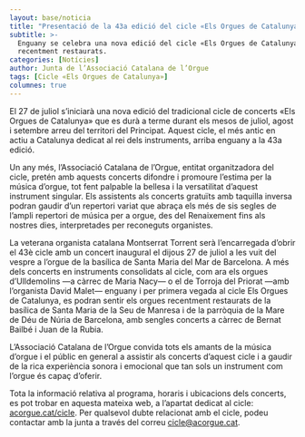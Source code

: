 ```yaml
---
layout: base/noticia
title: "Presentació de la 43a edició del cicle «Els Orgues de Catalunya»"
subtitle: >-
  Enguany se celebra una nova edició del cicle «Els Orgues de Catalunya» amb la incorporació de dos orgues històrics
  recentment restaurats.
categories: [Notícies]
author: Junta de l’Associació Catalana de l’Orgue
tags: [Cicle «Els Orgues de Catalunya»]
columnes: true
---
```


El 27 de juliol s’iniciarà una nova edició del tradicional cicle de concerts «Els Orgues de Catalunya» que es durà a terme durant els mesos de juliol, agost i setembre arreu del territori del Principat. Aquest cicle, el més antic en actiu a Catalunya dedicat al rei dels instruments, arriba enguany a la 43a edició.

Un any més, l’Associació Catalana de l’Orgue, entitat organitzadora del cicle, pretén amb aquests concerts difondre i promoure l’estima per la música d’orgue, tot fent palpable la bellesa i la versatilitat d’aquest instrument singular. Els assistents als concerts gratuïts amb taquilla inversa podran gaudir d’un repertori variat que abraça els més de sis segles de l’ampli repertori de música per a orgue, des del Renaixement fins als nostres dies, interpretades per reconeguts organistes.

La veterana organista catalana Montserrat Torrent serà l’encarregada d’obrir el 43è cicle amb un concert inaugural el dijous 27 de juliol a les vuit del vespre a l’orgue de la basílica de Santa Maria del Mar de Barcelona. A més dels concerts en instruments consolidats al cicle, com ara els orgues d’Ulldemolins —a càrrec de Maria Nacy— o el de Torroja del Priorat —amb l’organista David Malet— enguany i per primera vegada al cicle Els Orgues de Catalunya, es podran sentir els orgues recentment restaurats de la basílica de Santa Maria de la Seu de Manresa i de la parròquia de la Mare de Déu de Núria de Barcelona, amb sengles concerts a càrrec de Bernat Bailbé i Juan de la Rubia.

L’Associació Catalana de l’Orgue convida tots els amants de la música d’orgue i el públic en general a assistir als concerts d’aquest cicle i a gaudir de la rica experiència sonora i emocional que tan sols un instrument com l’orgue és capaç d’oferir.

Tota la informació relativa al programa, horaris i ubicacions dels concerts, es pot trobar en aquesta mateixa web, a l’apartat
dedicat al cicle: [acorgue.cat/cicle](https://acorgue.cat/cicle). Per qualsevol dubte relacionat amb el cicle, podeu contactar amb
la junta a través del correu [cicle@acorgue.cat](mailto:cicle@acorgue.cat).
